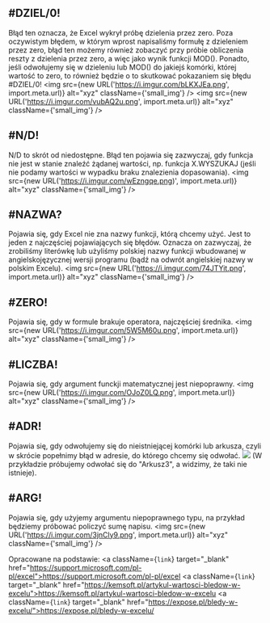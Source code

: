 ## #DZIEL/0!
Błąd ten oznacza, że Excel wykrył próbę dzielenia przez zero. Poza oczywistym błędem, w którym wprost napisaliśmy formułę z dzieleniem przez zero, błąd ten możemy również zobaczyć przy próbie obliczenia reszty z dzielenia przez zero, a więc jako wynik funkcji MOD(). Ponadto, jeśli odwołujemy się w dzieleniu lub MOD() do jakiejś komórki, której wartość to zero, to również będzie o to skutkować pokazaniem się błędu #DZIEL/0!
<img src={new URL('https://i.imgur.com/bLKXJEa.png', import.meta.url)} alt="xyz" className={'small_img'} />
<img src={new URL('https://i.imgur.com/vubAQ2u.png', import.meta.url)} alt="xyz" className={'small_img'} />

## #N/D!
N/D to skrót od niedostępne. Błąd ten pojawia się zazwyczaj, gdy funkcja nie jest w stanie znaleźć żądanej wartości, np. funkcja X.WYSZUKAJ (jeśli nie podamy wartości w wypadku braku znalezienia dopasowania).
<img src={new URL('https://i.imgur.com/wEzngqe.png)', import.meta.url)} alt="xyz" className={'small_img'} />

## #NAZWA?
Pojawia się, gdy Excel nie zna nazwy funkcji, którą chcemy użyć. Jest to jeden z najczęściej pojawiających się błędów. Oznacza on zazwyczaj, że zrobiliśmy literówkę lub użyliśmy polskiej nazwy funkcji wbudowanej w angielskojęzycznej wersji programu (bądź na odwrót angielskiej nazwy w polskim Excelu).
<img src={new URL('https://i.imgur.com/74JTYit.png', import.meta.url)} alt="xyz" className={'small_img'} />

## #ZERO!
Pojawia się, gdy w formule brakuje operatora, najczęściej średnika.
<img src={new URL('https://i.imgur.com/5W5M60u.png', import.meta.url)} alt="xyz" className={'small_img'} />

## #LICZBA!
Pojawia się, gdy argument funckji matematycznej jest niepoprawny.
<img src={new URL('https://i.imgur.com/OJoZ0LQ.png', import.meta.url)} alt="xyz" className={'small_img'} />

## #ADR!
Pojawia się, gdy odwołujemy się do nieistniejącej komórki lub arkusza, czyli w skrócie popełnimy błąd w adresie, do którego chcemy się odwołać.
![](https://i.imgur.com/5102Fd1.png)
(W przykładzie próbujemy odwołać się do "Arkusz3", a widzimy, że taki nie istnieje).

## #ARG!
Pojawia się, gdy użyjemy argumentu niepoprawnego typu, na przykład będziemy próbować policzyć sumę napisu.
<img src={new URL('https://i.imgur.com/3jnCly9.png', import.meta.url)} alt="xyz" className={'small_img'} />

Opracowane na podstawie:
<a className={`link`} target="_blank" href="https://support.microsoft.com/pl-pl/excel">https://support.microsoft.com/pl-pl/excel</a>
<a className={`link`} target="_blank" href="https://kemsoft.pl/artykul-wartosci-bledow-w-excelu">https://kemsoft.pl/artykul-wartosci-bledow-w-excelu</a>
<a className={`link`} target="_blank" href="https://expose.pl/bledy-w-excelu/">https://expose.pl/bledy-w-excelu/</a>

